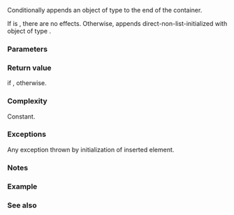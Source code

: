 {{cpp/container/inplace_vector/title|try_emplace_back}}
{{cpp/container/inplace_vector/navbar}}
{{ddcl|since=c++26|
template&lt; class... Args &gt;
constexpr pointer try_emplace_back( Args&amp;&amp;... args );
}}

Conditionally appends an object of type {{tt|T}} to the end of the container.

If {{c|1=size() == capacity()}} is {{c|true}}, there are no effects. Otherwise, appends direct-non-list-initialized with {{c|std::forward&lt;Args&gt;(args)...}} object of type {{tt|T}}.

{{cpp/container/note iterator invalidation|inplace_vector|try_emplace_back}}

===Parameters===
{{par begin}}
{{par|args|arguments to forward to the constructor of the element}}
{{par hreq}}
{{par req|{{tt|T}} must be {{named req|EmplaceConstructible}} into {{tt|inplace_vector}} from {{c|std::forward&lt;Args&gt;(args)...}}.}}
{{par end}}

===Return value===
{{c|std::addressof(back())}} if {{c|size() &lt; capacity()}}, {{c|nullptr}} otherwise.

===Complexity===
Constant.

===Exceptions===
Any exception thrown by initialization of inserted element. {{cpp/strong exception safety guarantee|plural=no}}

===Notes===
{{todo|Explain the purpose of this API.}}

===Example===
{{example
|code=
#include &lt;cassert&gt;
#include &lt;complex&gt;
#include &lt;inplace_vector&gt;

int main()
{
    using namespace std::complex_literals;
    using C = std::complex&lt;double&gt;;
    using I = std::inplace_vector&lt;C, 3&gt;;
    auto v = I{1.0 + 2.0i, 3.0 + 4.0i};

    C* c = v.try_emplace_back(5.0, 6.0);
    assert(*c == 5.0 + 6.0i);
    assert((v == I{1.0 + 2.0i, 3.0 + 4.0i, 5.0 + 6.0i}));

    c = v.try_emplace_back(7.0, 8.0); // no space =&gt; no insertion
    assert(c == nullptr);
    assert((v == I{1.0 + 2.0i, 3.0 + 4.0i, 5.0 + 6.0i}));
}
}}

===See also===
{{dsc begin}}
{{dsc inc|cpp/container/dsc emplace_back|inplace_vector}}
{{dsc inc|cpp/container/dsc push_back|inplace_vector}}
{{dsc inc|cpp/container/dsc append_range|inplace_vector}}
{{dsc inc|cpp/container/dsc try_append_range|inplace_vector}}
{{dsc inc|cpp/container/dsc unchecked_emplace_back|inplace_vector}}
{{dsc inc|cpp/container/dsc unchecked_push_back|inplace_vector}}
{{dsc inc|cpp/container/dsc pop_back|inplace_vector}}
{{dsc inc|cpp/iterator/dsc back_inserter}}
{{dsc end}}

{{langlinks|de|es|fr|it|ja|pt|ru|zh}}